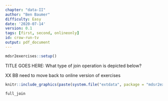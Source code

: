 ```yaml
---
chapter: "data-II"
author: "Ben Baumer"
difficulty: Easy
date: '2020-07-14'
version: 0.1
tags: [first, second, onlineonly]
id: crow-run-tv
output: pdf_document
---
```


```r
mdsr2exercises::setup()
```

TITLE GOES HERE: What type of join operation is depicted below? 

XX BB need to move back to online version of exercises

```r
knitr::include_graphics(paste(system.file("extdata", package = "mdsr2exercises"), "/dplyr-full-join.png", sep = ""))
```


<!--answer-start-->
`full_join`
<!--answer-end-->


